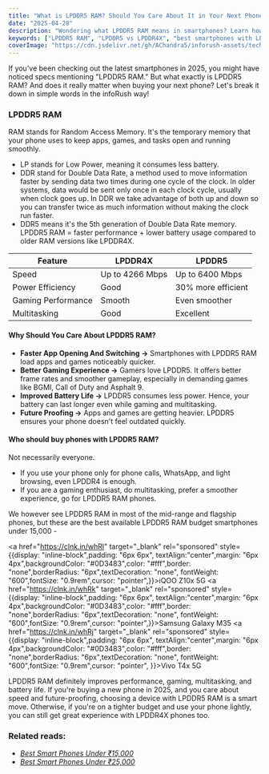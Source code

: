 ```yaml
---
title: "What is LPDDR5 RAM? Should You Care About It in Your Next Phone?"
date: "2025-04-28"
description: "Wondering what LPDDR5 RAM means in smartphones? Learn how LPDDR5 improves speed, gaming, battery life, and whether you need it in your next phone in 2025."
keywords: ["LPDDR5 RAM", "LPDDR5 vs LPDDR4X", "best smartphones with LPDDR5 RAM", "LPDDR5 benefits", "phone buying guide 2025"]
coverImage: "https://cdn.jsdelivr.net/gh/AChandra5/inforush-assets/tech-gadgets/lpddr5-ram.jpg"
---
```


If you've been checking out the latest smartphones in 2025, you might have noticed specs mentioning "LPDDR5 RAM." But what exactly is LPDDR5 RAM? And does it really matter when buying your next phone? Let's break it down in simple words in the infoRush way!

### LPDDR5 RAM
RAM stands for Random Access Memory. It's the temporary memory that your phone uses to keep apps, games, and tasks open and running smoothly.
- LP stands for Low Power, meaning it consumes less battery.
- DDR stand for Double Data Rate, a method used to move information faster by sending data two times during one cycle of the clock. In older systems, data would be sent only once in each clock cycle, usually when clock goes up. In DDR we take advantage of both up and down so you can transfer twice as much information without making the clock run faster.
- DDR5 means it's the 5th generation of Double Data Rate memory. LPDDR5 RAM = faster performance + lower battery usage compared to older RAM versions like LPDDR4X.



<div style={{ overflowX: "auto", marginTop: "20px", width: "80%", margin: "auto" }}>
  <table
    style={{
      borderCollapse: "collapse",
      minWidth: "600px",
      fontSize: "15px",
      border: "1px solid #ddd",
      borderRadius: '20px',
    }}
  >
    <thead>
      <tr style={{ backgroundColor: "#0D3483", color: "white" }}>
        <th style={{ padding: "12px", textAlign: "center" }}>Feature</th>
        <th style={{ padding: "12px", textAlign: "center" }}>LPDDR4X</th>
        <th style={{ padding: "12px", textAlign: "center" }}>LPDDR5</th>
      </tr>
    </thead>
    <tbody>
      <tr style={{ backgroundColor: "#" }}>
        <td style={{ padding: "10px", border: "1px solid #ddd" }}>Speed</td>
        <td style={{ padding: "10px", border: "1px solid #ddd" }}>Up to 4266 Mbps</td>
        <td style={{ padding: "10px", border: "1px solid #ddd" }}>Up to 6400 Mbps</td>
      </tr>
      <tr>
        <td style={{ padding: "10px", border: "1px solid #ddd" }}>Power Efficiency</td>
        <td style={{ padding: "10px", border: "1px solid #ddd" }}>Good</td>
        <td style={{ padding: "10px", border: "1px solid #ddd" }}>30% more efficient</td>
      </tr>
      <tr style={{ backgroundColor: "#" }}>
        <td style={{ padding: "10px", border: "1px solid #ddd" }}>Gaming Performance</td>
        <td style={{ padding: "10px", border: "1px solid #ddd" }}>Smooth</td>
        <td style={{ padding: "10px", border: "1px solid #ddd" }}>Even smoother</td>
      </tr>
      <tr>
        <td style={{ padding: "10px", border: "1px solid #ddd" }}>Multitasking</td>
        <td style={{ padding: "10px", border: "1px solid #ddd" }}>Good</td>
        <td style={{ padding: "10px", border: "1px solid #ddd" }}>Excellent</td>
      </tr>
    </tbody>
  </table>
</div>

#### Why Should You Care About LPDDR5 RAM?
- **Faster App Opening And Switching ->** Smartphones with LPDDR5 RAM load apps and games noticeably quicker.
- **Better Gaming Experience ->** Gamers love LPDDR5. It offers better frame rates and smoother gameplay, especially in demanding games like BGMI, Call of Duty and Asphalt 9.
- **Improved Battery Life ->** LPDDR5 consumes less power. Hence, your battery can last longer even while gaming and multitasking.
- **Future Proofing ->** Apps and games are getting heavier. LPDDR5 ensures your phone doesn't feel outdated quickly.

#### Who should buy phones with LPDDR5 RAM?
Not necessarily everyone.
- If you use your phone only for phone calls, WhatsApp, and light browsing, even LPDDR4 is enough.
- If you are a gaming enthusiast, do multitasking, prefer a smoother experience, go for LPDDR5 RAM phones.

We however see LPDDR5 RAM in most of the mid-range and flagship phones, but these are the best available LPDDR5 RAM budget smartphones under 15,000 - 

<a href="https://clnk.in/whRl" target="_blank" rel="sponsored" style={{display: "inline-block",padding: "6px 6px", textAlign:"center",margin: "6px 4px",backgroundColor: "#0D3483",color: "#fff",border: "none",borderRadius: "6px",textDecoration: "none", fontWeight: "600",fontSize: "0.9rem",cursor: "pointer",}}>iQOO Z10x 5G</a>  <a href="https://clnk.in/whRk" target="_blank" rel="sponsored" style={{display: "inline-block",padding: "6px 6px", textAlign:"center",margin: "6px 4px",backgroundColor: "#0D3483",color: "#fff",border: "none",borderRadius: "6px",textDecoration: "none", fontWeight: "600",fontSize: "0.9rem",cursor: "pointer",}}>Samsung Galaxy M35</a> <a href="https://clnk.in/whRj" target="_blank" rel="sponsored" style={{display: "inline-block",padding: "6px 6px", textAlign:"center",margin: "6px 4px",backgroundColor: "#0D3483",color: "#fff",border: "none",borderRadius: "6px",textDecoration: "none", fontWeight: "600",fontSize: "0.9rem",cursor: "pointer", }}>Vivo T4x 5G</a>
 
 LPDDR5 RAM definitely improves performance, gaming, multitasking, and battery life. If you're buying a new phone in 2025, and you care about speed and future-proofing, choosing a device with LPDDR5 RAM is a smart move. Otherwise, if you're on a tighter budget and use your phone lightly, you can still get great experience with LPDDR4X phones too.

 ### Related reads:
- <em><a href="/category/tech-gadgets/best-smart-phones-under-15000"
      >Best Smart Phones Under ₹15,000</a></em>
- <em><a href="/category/tech-gadgets/best-smartphones-under-25000"
      >Best Smart Phones Under ₹25,000</a></em>